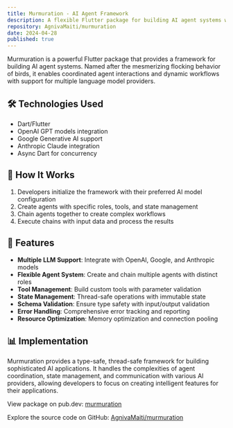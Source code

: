 ```yaml
---
title: Murmuration - AI Agent Framework
description: A flexible Flutter package for building AI agent systems with support for multiple LLM providers, tool chaining, and state management.
repository: AgnivaMaiti/murmuration
date: 2024-04-28
published: true
---
```


Murmuration is a powerful Flutter package that provides a framework for building AI agent systems. Named after the mesmerizing flocking behavior of birds, it enables coordinated agent interactions and dynamic workflows with support for multiple language model providers.

## 🛠️ Technologies Used

- Dart/Flutter
- OpenAI GPT models integration
- Google Generative AI support
- Anthropic Claude integration
- Async Dart for concurrency

## 🧠 How It Works

1. Developers initialize the framework with their preferred AI model configuration
2. Create agents with specific roles, tools, and state management
3. Chain agents together to create complex workflows
4. Execute chains with input data and process the results

## 🚀 Features

- **Multiple LLM Support**: Integrate with OpenAI, Google, and Anthropic models
- **Flexible Agent System**: Create and chain multiple agents with distinct roles
- **Tool Management**: Build custom tools with parameter validation
- **State Management**: Thread-safe operations with immutable state
- **Schema Validation**: Ensure type safety with input/output validation
- **Error Handling**: Comprehensive error tracking and reporting
- **Resource Optimization**: Memory optimization and connection pooling

## 📊 Implementation

Murmuration provides a type-safe, thread-safe framework for building sophisticated AI applications. It handles the complexities of agent coordination, state management, and communication with various AI providers, allowing developers to focus on creating intelligent features for their applications.

View package on pub.dev: [murmuration](https://pub.dev/packages/murmuration)

Explore the source code on GitHub: [AgnivaMaiti/murmuration](https://github.com/AgnivaMaiti/murmuration)
